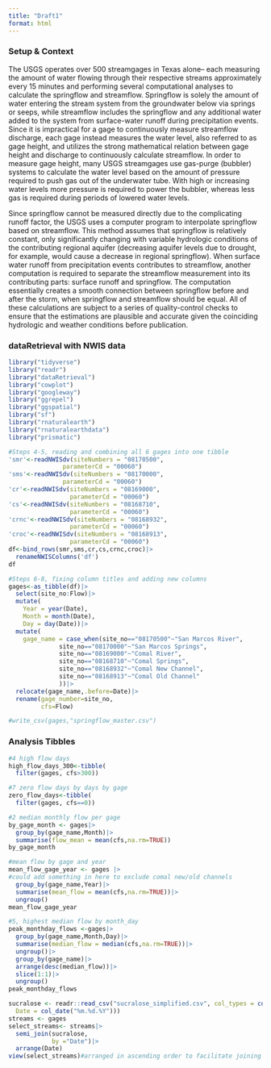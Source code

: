 ```yaml
---
title: "Draft1"
format: html
---
```


### Setup & Context

The USGS operates over 500 streamgages in Texas alone– each measuring the amount of water flowing through their respective streams approximately every 15 minutes and performing several computational analyses to calculate the springflow and streamflow. Springflow is solely the amount of water entering the stream system from the groundwater below via springs or seeps, while streamflow includes the springflow and any additional water added to the system from surface-water runoff during precipitation events. Since it is impractical for a gage to continuously measure streamflow discharge, each gage instead measures the water level, also referred to as gage height, and utilizes the strong mathematical relation between gage height and discharge to continuously calculate streamflow. In order to measure gage height, many USGS streamgages use gas-purge (bubbler) systems to calculate the water level based on the amount of pressure required to push gas out of the underwater tube. With high or increasing water levels more pressure is required to power the bubbler, whereas less gas is required during periods of lowered water levels.

Since springflow cannot be measured directly due to the complicating runoff factor, the USGS uses a computer program to interpolate springflow based on streamflow. This method assumes that springflow is relatively constant, only significantly changing with variable hydrologic conditions of the contributing regional aquifer (decreasing aquifer levels due to drought, for example, would cause a decrease in regional springflow). When surface water runoff from precipitation events contributes to streamflow, another computation is required to separate the streamflow measurement into its contributing parts: surface runoff and springflow. The computation essentially creates a smooth connection between springflow before and after the storm, when springflow and streamflow should be equal. All of these calculations are subject to a series of quality-control checks to ensure that the estimations are plausible and accurate given the coinciding hydrologic and weather conditions before publication.

### dataRetrieval with NWIS data

```r
library("tidyverse")
library("readr")
library("dataRetrieval")
library("cowplot")
library("googleway")
library("ggrepel")
library("ggspatial")
library("sf")
library("rnaturalearth")
library("rnaturalearthdata")
library("prismatic")
```

```r
#Steps 4-5, reading and combining all 6 gages into one tibble
'smr'<-readNWISdv(siteNumbers = "08170500",
               parameterCd = "00060")
'sms'<-readNWISdv(siteNumbers = "08170000",
               parameterCd = "00060")
'cr'<-readNWISdv(siteNumbers = "08169000",
                 parameterCd = "00060")
'cs'<-readNWISdv(siteNumbers = "08168710",
                 parameterCd = "00060")
'crnc'<-readNWISdv(siteNumbers = "08168932",
                 parameterCd = "00060")
'croc'<-readNWISdv(siteNumbers = "08168913",
                 parameterCd = "00060")
df<-bind_rows(smr,sms,cr,cs,crnc,croc)|>
  renameNWISColumns('df')
df
```

```r
#Steps 6-8, fixing column titles and adding new columns
gages<-as_tibble(df)|>
  select(site_no:Flow)|>
  mutate(
    Year = year(Date),
    Month = month(Date),
    Day = day(Date))|>
  mutate(
    gage_name = case_when(site_no=="08170500"~"San Marcos River",
              site_no=="08170000"~"San Marcos Springs",
              site_no=="08169000"~"Comal River",
              site_no=="08168710"~"Comal Springs",
              site_no=="08168932"~"Comal New Channel",
              site_no=="08168913"~"Comal Old Channel"
              ))|>
  relocate(gage_name,.before=Date)|>
  rename(gage_number=site_no,
         cfs=Flow)

#write_csv(gages,"springflow_master.csv")
```

### Analysis Tibbles

```r
#4 high flow days
high_flow_days_300<-tibble(
  filter(gages, cfs>300))
```

```r
#7 zero flow days by days by gage
zero_flow_days<-tibble(
  filter(gages, cfs==0))
```

```r
#2 median monthly flow per gage
by_gage_month <- gages|>
  group_by(gage_name,Month)|>
  summarise(flow_mean = mean(cfs,na.rm=TRUE))
by_gage_month
```

```r
#mean flow by gage and year
mean_flow_gage_year <- gages |>
#could add something in here to exclude comal new/old channels
  group_by(gage_name,Year)|>
  summarise(mean_flow = mean(cfs,na.rm=TRUE))|>
  ungroup()
mean_flow_gage_year
```

```r
#5, highest median flow by month_day
peak_monthday_flows <-gages|>
  group_by(gage_name,Month,Day)|>
  summarise(median_flow = median(cfs,na.rm=TRUE))|>
  ungroup()|>
  group_by(gage_name)|>
  arrange(desc(median_flow))|>
  slice(1:1)|>
  ungroup()
peak_monthday_flows
```

```r
sucralose <- readr::read_csv("sucralose_simplified.csv", col_types = cols(
  Date = col_date("%m.%d.%Y")))
streams <- gages
select_streams<- streams|>
  semi_join(sucralose,
            by ="Date")|>
  arrange(Date)
view(select_streams)#arranged in ascending order to facilitate joining with sucralose data. will need to remove comal new/old channels and determine which cfs measurement to use at each site (average?)
```
